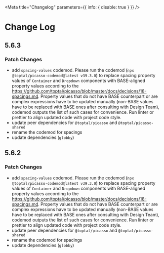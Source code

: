 
<Meta title="Changelog" parameters={{ info: { disable: true } }} />

# Change Log

## 5.6.3

### Patch Changes

- add `spacing-values` codemod. Please run the codemod (`npx @toptal/picasso-codemod@latest v39.3.0`) to replace spacing property values of `Container` and `Dropdown` components with BASE-aligned property values according to the https://github.com/toptal/picasso/blob/master/docs/decisions/18-spacings.md. Property values that do not have BASE counterpart or are complex expressions have to be updated manually (non-BASE values have to be replaced with BASE ones after consulting with Design Team), codemod outputs the list of such cases for convenience. Run linter or prettier to align updated code with project code style.
- update peer dependencies for `@toptal/picasso` and `@toptal/picasso-shared`
- rename the codemod for spacings
- update dependencies (`globby`)

## 5.6.2

### Patch Changes

- add `spacing-values` codemod. Please run the codemod (`npx @toptal/picasso-codemod@latest v39.3.0`) to replace spacing property values of `Container` and `Dropdown` components with BASE-aligned property values according to the https://github.com/toptal/picasso/blob/master/docs/decisions/18-spacings.md. Property values that do not have BASE counterpart or are complex expressions have to be updated manually (non-BASE values have to be replaced with BASE ones after consulting with Design Team), codemod outputs the list of such cases for convenience. Run linter or prettier to align updated code with project code style.
- update peer dependencies for `@toptal/picasso` and `@toptal/picasso-shared`
- rename the codemod for spacings
- update dependencies (`globby`)
